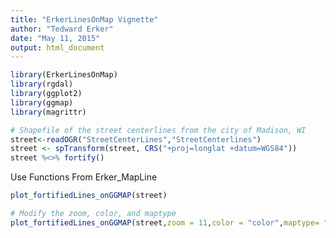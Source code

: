 ```yaml
---
title: "ErkerLinesOnMap Vignette"
author: "Tedward Erker"
date: "May 11, 2015"
output: html_document
---
```


```r
library(ErkerLinesOnMap)
library(rgdal)
library(ggplot2)
library(ggmap)
library(magrittr)
```
```r
# Shapefile of the street centerlines from the city of Madison, WI
street<-readOGR("StreetCenterLines","StreetCenterlines")
street <- spTransform(street, CRS("+proj=longlat +datum=WGS84"))
street %<>% fortify()
```

Use Functions From Erker_MapLine
```r
plot_fortifiedLines_onGGMAP(street)

# Modify the zoom, color, and maptype
plot_fortifiedLines_onGGMAP(street,zoom = 11,color = "color",maptype= "satellite")
```